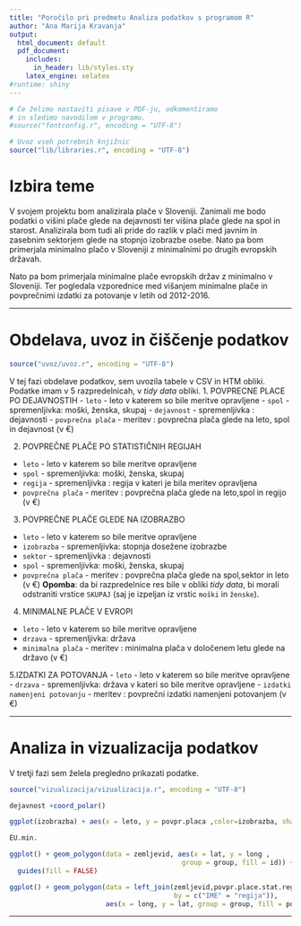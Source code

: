 ```yaml
---
title: "Poročilo pri predmetu Analiza podatkov s programom R"
author: "Ana Marija Kravanja"
output:
  html_document: default
  pdf_document:
    includes:
      in_header: lib/styles.sty
    latex_engine: xelatex
#runtime: shiny
---
```


```r
# Če želimo nastaviti pisave v PDF-ju, odkomentiramo
# in sledimo navodilom v programu.
#source("fontconfig.r", encoding = "UTF-8")

# Uvoz vseh potrebnih knjižnic
source("lib/libraries.r", encoding = "UTF-8")
```

# Izbira teme

V svojem projektu bom analizirala plače v Sloveniji. Zanimali me bodo podatki o višini plače glede na dejavnosti ter višina plače glede na spol in starost. Analizirala bom tudi ali pride do razlik v plači med javnim in zasebnim sektorjem glede na stopnjo izobrazbe osebe. Nato pa bom primerjala minimalno plačo v Sloveniji z minimalnimi po drugih evropskih državah.

Nato pa bom primerjala minimalne plače evropskih držav z minimalno v Sloveniji. Ter pogledala vzporednice med višanjem minimalne plače in povprečnimi izdatki za potovanje v letih od 2012-2016.

***

# Obdelava, uvoz in čiščenje podatkov

```r
source("uvoz/uvoz.r", encoding = "UTF-8")
```
V tej fazi obdelave podatkov, sem uvozila tabele v CSV in HTM obliki. Podatke imam v 5 razpredelnicah, v *tidy data* obliki. 
1. POVPRECNE PLACE PO DEJAVNOSTIH
  - `leto` - leto v katerem so bile meritve opravljene
  - `spol` - spremenljivka: moški, ženska, skupaj
  - `dejavnost` - spremenljivka : dejavnosti
  - `povprečna plača` - meritev : povprečna plača glede na leto, spol in dejavnost (v €)

2. POVPREČNE PLAČE PO STATISTIČNIH REGIJAH
  - `leto` - leto v katerem so bile meritve opravljene
  - `spol` - spremenljivka: moški, ženska, skupaj
  - `regija` - spremenljivka : regija v kateri je bila meritev opravljena
  - `povprečna plača` - meritev : povprečna plača glede na leto,spol in regijo (v €)

3. POVPREČNE PLAČE GLEDE NA IZOBRAZBO
  - `leto` - leto v katerem so bile meritve opravljene
  - `izobrazba` - spremenljivka: stopnja dosežene izobrazbe
  - `sektor` - spremenljivka : dejavnosti
  - `spol` - spremenljivka: moški, ženska, skupaj
  - `povprečna plača` - meritev : povprečna plača glede na spol,sektor in leto (v €)
**Opomba**: da bi razpredelnice res bile v obliki *tidy data*, bi morali odstraniti vrstice `SKUPAJ` (saj je izpeljan iz vrstic `moški` in `ženske`).

4. MINIMALNE PLAČE V EVROPI
  - `leto` - leto v katerem so bile meritve opravljene
  - `drzava` - spremenljivka: država 
  - `minimalna plača` - meritev : minimalna plača v določenem letu glede na državo (v €)

5.IZDATKI ZA POTOVANJA
  - `leto` - leto v katerem so bile meritve opravljene
  - `drzava` - spremenljivka: država v kateri so bile meritve opravljene
  - `izdatki namenjeni potovanju` - meritev : povprečni izdatki namenjeni potovanjem (v €)


***

# Analiza in vizualizacija podatkov

V tretji fazi sem želela pregledno prikazati podatke.

```r
source("vizualizacija/vizualizacija.r", encoding = "UTF-8")
```

```r
dejavnost +coord_polar() 
```

```r
ggplot(izobrazba) + aes(x = leto, y = povpr.placa ,color=izobrazba, shape = spol) + geom_point()+   ggtitle("Povprečne plače glede na izobrazbo in spol")
```


```r
EU.min.
```


```r
ggplot() + geom_polygon(data = zemljevid, aes(x = lat, y = long ,
                                           group = group, fill = id)) +
  guides(fill = FALSE)

ggplot() + geom_polygon(data = left_join(zemljevid,povpr.place.stat.reg.,
                                         by = c("IME" = "regija")),
                        aes(x = long, y = lat, group = group, fill = povprecje))
```

***


